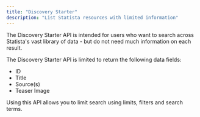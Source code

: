 ```yaml
---
title: "Discovery Starter"
description: "List Statista resources with limited information"
---
```


The Discovery Starter API is intended for users who want to search across Statista's vast
library of data - but do not need much information on each result.

The Discovery Starter API is limited to return the following data fields:

- ID
- Title
- Source(s)
- Teaser Image

Using this API allows you to limit search using limits, filters
and search terms.
